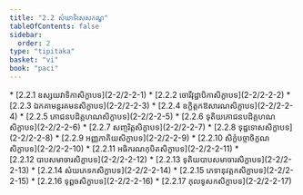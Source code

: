 ```yaml
---
title: "2.2 សំឃាទិសេសកណ្ឌ"
tableOfContents: false
sidebar:
  order: 2
type: "tipitaka"
basket: "vi"
book: "paci"
---
```



<DynamicBreadcrumb />



<TableOfContents book="paci" section="2.2">
* [2.2.1 ឧស្សយវាទិកាសិក្ខាបទ](2-2/2-2-1)
* [2.2.2 ចោរីវុដ្ឋាបិកាសិក្ខាបទ](2-2/2-2-2)
* [2.2.3 ឯកគាមន្តរគមនសិក្ខាបទ](2-2/2-2-3)
* [2.2.4 ឧក្ខិត្តកឱសារណសិក្ខាបទ](2-2/2-2-4)
* [2.2.5 ភោជនបដិគ្គហណសិក្ខាបទ](2-2/2-2-5)
* [2.2.6 ទុតិយភោជនបដិគ្គហណសិក្ខាបទ](2-2/2-2-6)
* [2.2.7 សញ្ចរិត្តសិក្ខាបទ](2-2/2-2-7)
* [2.2.8 ទុដ្ឋទោសសិក្ខាបទ](2-2/2-2-8)
* [2.2.9 អញ្ញភាគិយសិក្ខាបទ](2-2/2-2-9)
* [2.2.10 សិក្ខំបច្ចាចិក្ខណសិក្ខាបទ](2-2/2-2-10)
* [2.2.11 អធិករណកុបិតសិក្ខាបទ](2-2/2-2-11)
* [2.2.12 បាបសមាចារសិក្ខាបទ](2-2/2-2-12)
* [2.2.13 ទុតិយបាបសមាចារសិក្ខាបទ](2-2/2-2-13)
* [2.2.14 សំឃភេទកសិក្ខាបទ](2-2/2-2-14)
* [2.2.15 ភេទានុវត្តកសិក្ខាបទ](2-2/2-2-15)
* [2.2.16 ទុព្ពចសិក្ខាបទ](2-2/2-2-16)
* [2.2.17 កុលទូសកសិក្ខាបទ](2-2/2-2-17)
</TableOfContents>